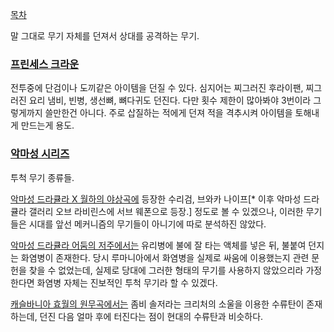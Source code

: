 [[목차]]

말 그대로 무기 자체를 던져서 상대를 공격하는 무기.

=== [[프린세스 크라운]] ===
전투중에 단검이나 도끼같은 아이템을 던질 수 있다. 심지어는 찌그러진 후라이팬, 찌그러진 요리 냄비, 빈병, 생선뼈, 뼈다귀도 던진다. 다만 횟수 제한이 많아봐야 3번이라 그렇게까지 쓸만한건 아니다. 주로 삽질하는 적에게 던져 적을 격추시켜 아이템을 토해내게 만드는게 용도.

=== [[악마성 시리즈]] ===
투척 무기 종류들.

[[악마성 드라큘라 X 월하의 야상곡]]에 등장한 수리검, 브와카 나이프[* 이후 악마성 드라큘라 갤러리 오브 라비린스에 서브 웨폰으로 등장.] 정도로 볼 수 있겠으나, 이러한 무기들은 시대를 앞선 메커니즘의 무기들이 아니기에 따로 분석하진 않았다.

[[악마성 드라큘라 어둠의 저주]]에서는 유리병에 불에 잘 타는 액체를 넣은 뒤, 불붙여 던지는 화염병이 존재한다. 당시 루마니아에서 화염병을 실제로 싸움에 이용했는지 관련 문헌을 찾을 수 없었는데, 실제로 당대에 그러한 형태의 무기를 사용하지 않았으리라 가정한다면 화염병 자체는 진보적인 투척 무기라 할 수 있겠다.

[[캐슬바니아 효월의 원무곡]]에서는 좀비 솔저라는 크리처의 소울을 이용한 수류탄이 존재하는데, 던진 다음 얼마 후에 터진다는 점이 현대의 수류탄과 비슷하다.
